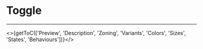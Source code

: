 

<Meta title="UI Components/Toggle [atom]/Overview" />

# Toggle
---

<>{getToC(['Preview', 'Description', 'Zoning', 'Variants', 'Colors', 'Sizes', 'States', 'Behaviours'])}</>

<DesignToggle />
